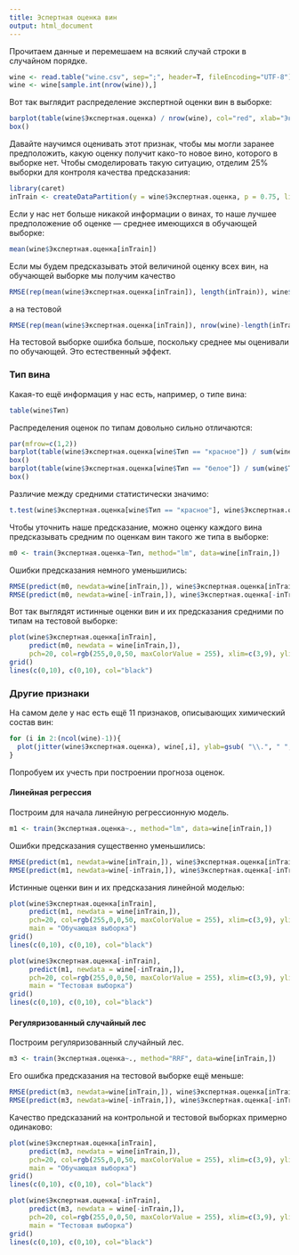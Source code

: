 ```yaml
---
title: Эспертная оценка вин
output: html_document
---
```


Прочитаем данные и перемешаем на всякий случай строки в случайном порядке.
```r
wine <- read.table("wine.csv", sep=";", header=T, fileEncoding="UTF-8")
wine <- wine[sample.int(nrow(wine)),]
```

Вот так выглядит распределение экспертной оценки вин в выборке:
```r
barplot(table(wine$Экспертная.оценка) / nrow(wine), col="red", xlab="Экспертная оценка", ylab="Доля вин")
box()
```

Давайте научимся оценивать этот признак, чтобы мы могли заранее предположить, какую оценку получит како-то новое вино, которого в выборке нет.
Чтобы смоделировать такую ситуацию, отделим 25% выборки для контроля качества предсказания:
```r
library(caret)
inTrain <- createDataPartition(y = wine$Экспертная.оценка, p = 0.75, list = F)
```

Если у нас нет больше никакой информации о винах, то наше лучшее предположение об оценке — среднее имеющихся в обучающей выборке:
```r
mean(wine$Экспертная.оценка[inTrain])
```

Если мы будем предсказывать этой величиной оценку всех вин, на обучающей выборке мы получим качество 
```r
RMSE(rep(mean(wine$Экспертная.оценка[inTrain]), length(inTrain)), wine$Экспертная.оценка[inTrain])
```
а на тестовой
```r
RMSE(rep(mean(wine$Экспертная.оценка[inTrain]), nrow(wine)-length(inTrain)), wine$Экспертная.оценка[-inTrain])
```
На тестовой выборке ошибка больше, поскольку среднее мы оценивали по обучающей. Это естественный эффект.

### Тип вина
Какая-то ещё информация у нас есть, например, о типе вина:
```r
table(wine$Тип)
```

Распределения оценок по типам довольно сильно отличаются:
```r
par(mfrow=c(1,2))
barplot(table(wine$Экспертная.оценка[wine$Тип == "красное"]) / sum(wine$Тип == "красное"), col="red", xlab="Экспертная оценка", ylab="Доля вин", main="Красные вина")
box()
barplot(table(wine$Экспертная.оценка[wine$Тип == "белое"]) / sum(wine$Тип == "белое"), col="white", xlab="Экспертная оценка", ylab="Доля вин", main="Белые вина")
box()
```

Различие между средними статистически значимо:
```r
t.test(wine$Экспертная.оценка[wine$Тип == "красное"], wine$Экспертная.оценка[wine$Тип == "белое"])
```

Чтобы уточнить наше предсказание, можно оценку каждого вина предсказывать средним по оценкам вин такого же типа в выборке:
```r
m0 <- train(Экспертная.оценка~Тип, method="lm", data=wine[inTrain,])
```

Ошибки предсказания немного уменьшились:
```r
RMSE(predict(m0, newdata=wine[inTrain,]), wine$Экспертная.оценка[inTrain])
RMSE(predict(m0, newdata=wine[-inTrain,]), wine$Экспертная.оценка[-inTrain])
```

Вот так выглядят истинные оценки вин и их предсказания средними по типам на тестовой выборке:
```r
plot(wine$Экспертная.оценка[inTrain], 
     predict(m0, newdata = wine[inTrain,]), 
     pch=20, col=rgb(255,0,0,50, maxColorValue = 255), xlim=c(3,9), ylim=c(3,9), xlab="Экспертная оценка", ylab="Оценка экспертной оценки")
grid()
lines(c(0,10), c(0,10), col="black")
```

### Другие признаки
На самом деле у нас есть ещё 11 признаков, описывающих химический состав вин:
```r
for (i in 2:(ncol(wine)-1)){
  plot(jitter(wine$Экспертная.оценка), wine[,i], ylab=gsub( "\\.", " ", gsub("г.", "г/", colnames(wine)[i])), xlab="Экспертная оценка", col="black", bg=c("white", "red")[wine$Тип], pch=21)
}
```

Попробуем их учесть при построении прогноза оценок. 

#### Линейная регрессия
Построим для начала линейную регрессионную модель.
```r
m1 <- train(Экспертная.оценка~., method="lm", data=wine[inTrain,])
```
Ошибки предсказания существенно уменьшились:
```r
RMSE(predict(m1, newdata=wine[inTrain,]), wine$Экспертная.оценка[inTrain])
RMSE(predict(m1, newdata=wine[-inTrain,]), wine$Экспертная.оценка[-inTrain])
```

Истинные оценки вин и их предсказания линейной моделью:
```r
plot(wine$Экспертная.оценка[inTrain], 
     predict(m1, newdata = wine[inTrain,]), 
     pch=20, col=rgb(255,0,0,50, maxColorValue = 255), xlim=c(3,9), ylim=c(3,9), xlab="Экспертная оценка", ylab="Оценка экспертной оценки", 
     main = "Обучающая выборка")
grid()
lines(c(0,10), c(0,10), col="black")

plot(wine$Экспертная.оценка[-inTrain], 
     predict(m1, newdata = wine[-inTrain,]), 
     pch=20, col=rgb(255,0,0,50, maxColorValue = 255), xlim=c(3,9), ylim=c(3,9), xlab="Экспертная оценка", ylab="Оценка экспертной оценки", 
     main = "Тестовая выборка")
grid()
lines(c(0,10), c(0,10), col="black")
```


#### Регуляризованный случайный лес
Построим  регуляризованный случайный лес.
```r
m3 <- train(Экспертная.оценка~., method="RRF", data=wine[inTrain,])
```

Его ошибка предсказания на тестовой выборке ещё меньше:
```r
RMSE(predict(m3, newdata=wine[inTrain,]), wine$Экспертная.оценка[inTrain])
RMSE(predict(m3, newdata=wine[-inTrain,]), wine$Экспертная.оценка[-inTrain])
```

Качество предсказаний на контрольной и тестовой выборках примерно одинаково:
```r
plot(wine$Экспертная.оценка[inTrain], 
     predict(m3, newdata = wine[inTrain,]), 
     pch=20, col=rgb(255,0,0,50, maxColorValue = 255), xlim=c(3,9), ylim=c(3,9), xlab="Экспертная оценка", ylab="Оценка экспертной оценки", 
     main = "Обучающая выборка")
grid()
lines(c(0,10), c(0,10), col="black")

plot(wine$Экспертная.оценка[-inTrain], 
     predict(m3, newdata = wine[-inTrain,]), 
     pch=20, col=rgb(255,0,0,50, maxColorValue = 255), xlim=c(3,9), ylim=c(3,9), xlab="Экспертная оценка", ylab="Оценка экспертной оценки", 
     main = "Тестовая выборка")
grid()
lines(c(0,10), c(0,10), col="black")
```

